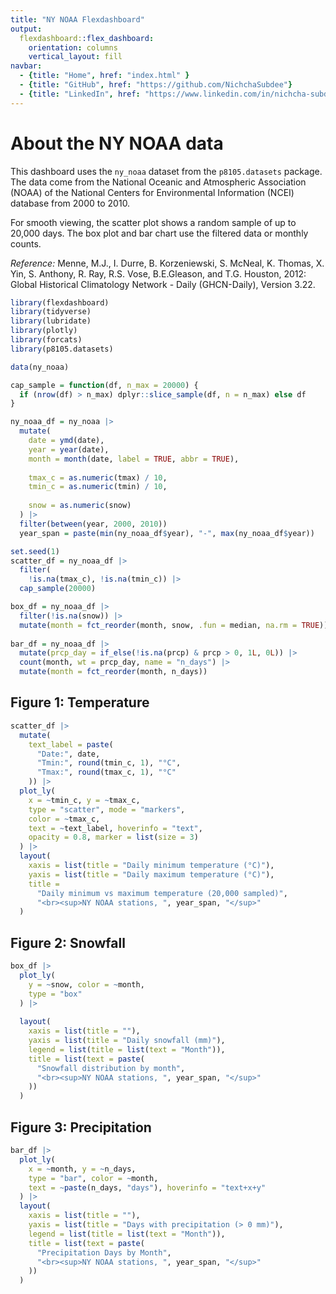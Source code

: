 ```yaml
---
title: "NY NOAA Flexdashboard"
output: 
  flexdashboard::flex_dashboard:
    orientation: columns
    vertical_layout: fill
navbar:
  - {title: "Home", href: "index.html" }
  - {title: "GitHub", href: "https://github.com/NichchaSubdee"}
  - {title: "LinkedIn", href: "https://www.linkedin.com/in/nichcha-subdee-b94247108/"}
---
```


# About the NY NOAA data

This dashboard uses the `ny_noaa` dataset from the `p8105.datasets` package. The data come from the National Oceanic and Atmospheric Association (NOAA) of the National Centers for Environmental Information (NCEI) database from 2000 to 2010. 

For smooth viewing, the scatter plot shows a random sample of up to 20,000 days. The box plot and bar chart use the filtered data or monthly counts.

*Reference:* Menne, M.J., I. Durre, B. Korzeniewski, S. McNeal, K. Thomas, X. Yin, S. Anthony, R. Ray, R.S. Vose, B.E.Gleason, and T.G. Houston, 2012: Global Historical Climatology Network - Daily (GHCN-Daily), Version 3.22.

  
```r
library(flexdashboard)
library(tidyverse)
library(lubridate)
library(plotly)
library(forcats)
library(p8105.datasets)

data(ny_noaa)

cap_sample = function(df, n_max = 20000) {
  if (nrow(df) > n_max) dplyr::slice_sample(df, n = n_max) else df
}

ny_noaa_df = ny_noaa |>
  mutate(
    date = ymd(date),
    year = year(date),
    month = month(date, label = TRUE, abbr = TRUE),
    
    tmax_c = as.numeric(tmax) / 10,
    tmin_c = as.numeric(tmin) / 10,
    
    snow = as.numeric(snow)
  ) |> 
  filter(between(year, 2000, 2010))
  year_span = paste(min(ny_noaa_df$year), "-", max(ny_noaa_df$year))

set.seed(1)
scatter_df = ny_noaa_df |> 
  filter(
    !is.na(tmax_c), !is.na(tmin_c)) |> 
  cap_sample(20000)

box_df = ny_noaa_df |> 
  filter(!is.na(snow)) |> 
  mutate(month = fct_reorder(month, snow, .fun = median, na.rm = TRUE))
  
bar_df = ny_noaa_df |> 
  mutate(prcp_day = if_else(!is.na(prcp) & prcp > 0, 1L, 0L)) |> 
  count(month, wt = prcp_day, name = "n_days") |>
  mutate(month = fct_reorder(month, n_days))
```



**Figure 1: Temperature** {data-width=650}
-----------------------------------------------------------------------

```r
scatter_df |> 
  mutate(
    text_label = paste(
      "Date:", date,
      "Tmin:", round(tmin_c, 1), "°C",
      "Tmax:", round(tmax_c, 1), "°C"
    )) |> 
  plot_ly(
    x = ~tmin_c, y = ~tmax_c,
    type = "scatter", mode = "markers",
    color = ~tmax_c,
    text = ~text_label, hoverinfo = "text",
    opacity = 0.8, marker = list(size = 3)
  ) |> 
  layout(
    xaxis = list(title = "Daily minimum temperature (°C)"),
    yaxis = list(title = "Daily maximum temperature (°C)"),
    title = 
      "Daily minimum vs maximum temperature (20,000 sampled)",
      "<br><sup>NY NOAA stations, ", year_span, "</sup>"
  )

```


**Figure 2: Snowfall** {data-width=350}
-----------------------------------------------------------------------

```r
box_df |>
  plot_ly(
    y = ~snow, color = ~month,
    type = "box"
  ) |>
  
  layout(
    xaxis = list(title = ""),
    yaxis = list(title = "Daily snowfall (mm)"),
    legend = list(title = list(text = "Month")),
    title = list(text = paste(
      "Snowfall distribution by month",
      "<br><sup>NY NOAA stations, ", year_span, "</sup>"
    ))
  )
```


**Figure 3: Precipitation** {data-width=350}
-----------------------------------------------------------------------

```r
bar_df |>
  plot_ly(
    x = ~month, y = ~n_days,
    type = "bar", color = ~month,
    text = ~paste(n_days, "days"), hoverinfo = "text+x+y"
  ) |>
  layout(
    xaxis = list(title = ""),
    yaxis = list(title = "Days with precipitation (> 0 mm)"),
    legend = list(title = list(text = "Month")),
    title = list(text = paste(
      "Precipitation Days by Month",
      "<br><sup>NY NOAA stations, ", year_span, "</sup>"
    ))
  )
```

